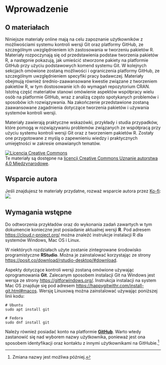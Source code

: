# Wprowadzenie

## O materiałach

Niniejsze materiały online mają na celu zapoznanie użytkowników z możliwościami systemu kontroli wersji Git oraz platformy GitHub, ze szczególnym uwzględnieniem ich zastosowania w tworzeniu pakietów R.
Materiały rozpoczynają się od przedstawienia podstaw tworzenia pakietów R, a następnie pokazują, jak umieścić stworzone pakiety na platformie GitHub przy użyciu podstawowych komend systemu Git.
W kolejnych sekcjach omówione zostaną możliwości i ograniczenia platformy GitHub, ze szczególnym uwzględnieniem specyfiki pracy badawczej. 
Materiały obejmują również średnio-zaawansowane kwestie związane z tworzeniem pakietów R, w tym dostosowanie ich do wymagań repozytorium CRAN.
Istotną część materiałów stanowi omówienie aspektów współpracy wielu osób na platformie GitHub, wraz z analizą często spotykanych problemów i sposobów ich rozwiązywania. 
Na zakończenie przedstawione zostaną zaawansowane zagadnienia dotyczące tworzenia pakietów i używania systemów kontroli wersji.

Materiały zawierają praktyczne wskazówki, przykłady i studia przypadków, które pomogą w rozwiązywaniu problemów związanych ze współpracą przy użyciu systemu kontroli wersji Git oraz z tworzeniem pakietów R. 
Zostały one przygotowane z myślą o zapewnieniu wiedzy i praktycznych umiejętności w zakresie omawianych tematów.

<a rel="license" href="https://creativecommons.org/licenses/by/4.0/"><img alt="Licencja Creative Commons" style="border-width:0" src="https://i.creativecommons.org/l/by/4.0/88x31.png" /></a><br />Te materiały są dostępne na <a rel="license" href="https://creativecommons.org/licenses/by/4.0/">licencji Creative Commons Uznanie autorstwa 4.0 Międzynarodowe</a>.

## Wsparcie autora

Jeśli znajdujesz te materiały przydatne, rozważ wsparcie autora przez [Ko-fi](https://ko-fi.com/nowosad): [![](https://img.shields.io/badge/Wsprzyj-projekt-yellow.png)](https://ko-fi.com/nowosad).

## Wymagania wstępne

Do odtworzenia przykładów oraz do wykonania zadań zawartych w tym dokumencie konieczne jest posiadanie aktualnej wersji **R**. 
Pod adresem <https://cloud.r-project.org/> można znaleźć instrukcje instalacji R dla systemów Windows, Mac OS i Linux.

W niektórych rozdziałach użyte zostanie zintegrowane środowisko programistyczne **RStudio**.
Można je zainstalować korzystając ze strony <https://posit.co/download/rstudio-desktop/#download>.

Aspekty dotyczące kontroli wersji zostaną omówione używając oprogramowania **Git**.
Zalecanym sposobem instalacji Git na Windows jest wersja ze strony <https://gitforwindows.org/>.
Instrukcja instalacji na system Mac OS znajduje się pod adresem <https://happygitwithr.com/install-git.html#macos>.
Wersję Linuxową można zainstalować używając poniższej linii kodu:

```
# Ubuntu
sudo apt install git
```

```
# Fedora
sudo dnf install git
```

Należy również posiadać konto na platformie [**GitHub**](https://github.com/).
Warto wtedy zastanowić się nad wyborem nazwy użytkownika, ponieważ jest ona sposobem identyfikacji oraz kontaktu z innymi użytkownikami na GitHubie.^[Zmiana nazwy jest możliwa później.]